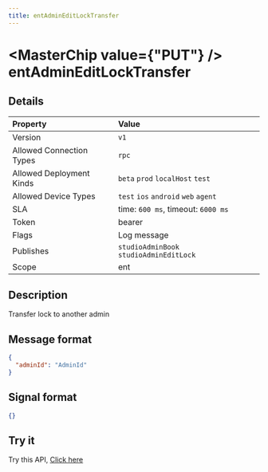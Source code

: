 ```yaml
---
title: entAdminEditLockTransfer
---
```



# <MasterChip value={"PUT"} /> entAdminEditLockTransfer

## Details

| Property | Value | 
| :--- | :--- | 
| Version | `v1` |
| Allowed Connection Types | `rpc`  |
| Allowed Deployment Kinds | `beta` `prod` `localHost` `test`  |
| Allowed Device Types | `test` `ios` `android` `web` `agent`  |
| SLA | time: `600 ms`, timeout: `6000 ms` |
| Token | bearer |
| Flags | Log message |
| Publishes | `studioAdminBook` `studioAdminEditLock`  |
| Scope | ent |


## Description

Transfer lock to another admin

## Message format

```json copy
{
  "adminId": "AdminId"
}
```

## Signal format

```json copy
{}
```

## Try it

Try this API, [Click here](https://web.neome.ai/api?path=studio_studioMain_entAdminEditLockTransfer)

